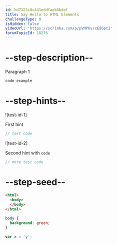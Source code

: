 ```yaml
---
id: bd7123c8c441eddfaeb5bdef
title: Say Hello to HTML Elements
challengeType: 0
isHidden: false
videoUrl: 'https://scrimba.com/p/pVMPUv/cE8Gpt2'
forumTopicId: 18276
---
```


# --step-description--

Paragraph 1

```html
code example
```

# --step-hints--

![test-id-1]

First hint

```js
// test code
```

![test-id-2]

Second hint with <code>code</code>

```js
// more test code
```

# --step-seed--

```html
<html>
  <body>
  </body>
</html>
```

```css
body {
  background: green;
}
```

```js
var x = 'y';
```

